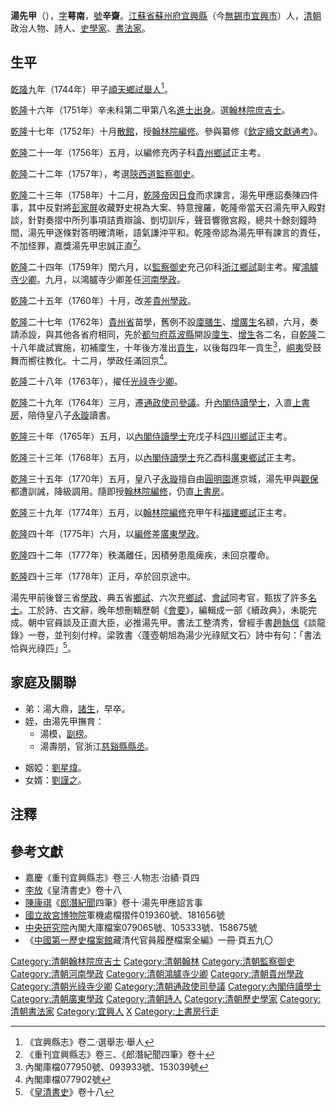 {{prose|time=2018-04-05T12:16:50+00:00}}
{{明清人物信息框
| 姓名 = 湯先甲
| 原名 =
| 圖片名稱= 
| 圖片大小 = 
| 圖片說明 =
| 最高職務 = 內閣侍讀學士
| 屆數 =
| 國家 = 大清
| 前任 =
| 繼任 =
| 爵位 =
| 籍貫 = [[江蘇省|江蘇省]][[蘇州府|蘇州府]][[宜興縣|宜興縣]]
| 族裔 = 漢族
| 旗籍 =
| 府邸 =
| 世系 = 
| 字號 = 字萼南，號辛齋
| 諡號 =
| 出生日期 = [[康熙|康熙]]五十一年
| 出生地點 = 
| 逝世日期 = [[乾隆|乾隆]]四十三年
| 逝世地點 =
| 墓葬 =
| 配偶 =
| 親屬 =
| 出身 = 
*乾隆九年甲子科[[舉人|舉人]]
*乾隆十六年辛未科[[進士出身|進士出身]]
| 經歷 =
*翰林院[[庶吉士|庶吉士]]
*翰林院[[編修|編修]]
*[[監察御史|監察御史]]
*鴻臚寺[[少卿|少卿]]
*提督河南[[學政|學政]]
*提督貴州學政
*光祿寺少卿
*通政使司[[參議|參議]]
*[[內閣侍讀學士|內閣侍讀學士]]
*提督廣東學政 
| 著作 =
*參與編修《[[欽定續文獻通考|欽定續文獻通考]]》
}}
'''湯先甲'''（{{bd|1712年||1778年|catIdx=T湯}}），[[表字|字]]'''萼南'''，[[號|號]]'''辛齋'''。[[江蘇省|江蘇省]][[蘇州府|蘇州府]][[宜興縣|宜興縣]]（今[[無錫市|無錫市]][[宜興市|宜興市]]）人，[[清朝|清朝]]政治人物、詩人、[[史學家|史學家]]、[[書法家|書法家]]。

==生平==
[[乾隆|乾隆]]九年（1744年）甲子[[順天府|順天]][[鄉試|鄉試]][[舉人|舉人]]<ref>《宜興縣志》卷二·選舉志·舉人</ref>。

[[乾隆|乾隆]]十六年（1751年）辛未科第二甲第八名[[進士出身|進士出身]]。選[[翰林院庶吉士|翰林院庶吉士]]。

[[乾隆|乾隆]]十七年（1752年）十月[[散館|散館]]，授[[翰林院編修|翰林院編修]]。參與纂修《[[欽定續文獻通考|欽定續文獻通考]]》。

[[乾隆|乾隆]]二十一年（1756年）五月，以編修充丙子科[[貴州|貴州]][[鄉試|鄉試]]正主考。

[[乾隆|乾隆]]二十二年（1757年），考選[[陝西道|陝西道]][[監察御史|監察御史]]。

[[乾隆|乾隆]]二十三年（1758年）十二月，[[乾隆帝|乾隆帝]]因[[日食|日食]]而求諫言，湯先甲應詔奏陳四件事，其中反對將[[彭家屏|彭家屏]]收藏野史視為大案、特意搜羅，乾隆帝當天召湯先甲入殿對談，針對奏摺中所列事項詰責辯論、剴切訓斥，聲音響徹宮殿，總共十餘刻鐘時間，湯先甲逐條對答明確清晰，語氣謙沖平和。乾隆帝認為湯先甲有諫言的責任，不加怪罪，嘉獎湯先甲忠誠正直<ref>《重刊宜興縣志》卷三、《郎潛紀聞四筆》卷十</ref>。

[[乾隆|乾隆]]二十四年（1759年）閏六月，以[[監察御史|監察御史]]充己卯科[[浙江|浙江]][[鄉試|鄉試]]副主考。擢[[鴻臚寺|鴻臚寺]][[少卿|少卿]]。九月，以鴻臚寺少卿差任[[河南|河南]][[學政|學政]]。

[[乾隆|乾隆]]二十五年（1760年）十月，改差[[貴州|貴州]][[學政|學政]]。

[[乾隆|乾隆]]二十七年（1762年）[[貴州省|貴州省]]苗學，舊例不設[[廩膳生|廩膳生]]、[[增廣生|增廣生]]名額，六月，奏請添設，與其他各省府相同，先於[[都勻府|都勻府]][[荔波縣|荔波縣]]開設[[廩生|廩生]]、[[增生|增生]]各二名，自[[乾隆|乾隆]]二十八年歲試實施，初補廩生，十年後方准出[[貢生|貢生]]，以後每四年一貢生<ref>內閣庫檔077950號、093933號、153039號</ref>，[[峒夷|峒夷]]受鼓舞而嚮往教化。十二月，學政任滿回京<ref>內閣庫檔077902號</ref>。

[[乾隆|乾隆]]二十八年（1763年），擢任[[光祿寺|光祿寺]][[少卿|少卿]]。

[[乾隆|乾隆]]二十九年（1764年）三月，遷[[通政使司|通政使司]][[參議|參議]]。升[[內閣侍讀學士|內閣侍讀學士]]，入直[[上書房|上書房]]，陪侍皇八子[[永璇|永璇]]讀書。

[[乾隆|乾隆]]三十年（1765年）五月，以[[內閣|內閣]][[侍讀學士|侍讀學士]]充戊子科[[四川|四川]][[鄉試|鄉試]]正主考。

[[乾隆|乾隆]]三十三年（1768年）五月，以[[內閣|內閣]][[侍讀學士|侍讀學士]]充乙酉科[[廣東|廣東]][[鄉試|鄉試]]正主考。

[[乾隆|乾隆]]三十五年（1770年）五月，皇八子[[永璇|永璇]]擅自由[[圓明園|圓明園]]進京城，湯先甲與[[觀保|觀保]]都遭訓誡，降級調用。隨即授[[翰林院編修|翰林院編修]]，仍直[[上書房|上書房]]。

[[乾隆|乾隆]]三十九年（1774年）五月，以[[翰林院編修|翰林院編修]]充甲午科[[福建|福建]][[鄉試|鄉試]]正主考。

[[乾隆|乾隆]]四十年（1775年）六月，以[[編修|編修]]差[[廣東|廣東]][[學政|學政]]。

[[乾隆|乾隆]]四十二年（1777年）秩滿離任，因積勞患風痺疾，未回京覆命。

[[乾隆|乾隆]]四十三年（1778年）正月，卒於回京途中。 

湯先甲前後督三省[[學政|學政]]、典五省[[鄉試|鄉試]]、六次充[[鄉試|鄉試]]、[[會試|會試]]同考官，甄拔了許多[[名士|名士]]。工於詩、古文辭，晚年想刪輯歷朝《[[會要|會要]]》，編輯成一部《續政典》，未能完成。朝中官員談及正直大臣，必推湯先甲。書法工整清秀，曾經手書[[趙執信|趙執信]]《談龍錄》一卷，並刊刻付梓。梁敦書〈蓬壺朝旭為湯少光祿賦文石〉詩中有句：「書法恰與光祿匹」<ref>《[[皇清書史|皇清書史]]》卷十八</ref>。

==家庭及關聯==
*弟：湯大鼎，[[諸生|諸生]]，早卒。
*姪，由湯先甲撫育：
**湯模，[[副榜|副榜]]。
**湯壽朋，官浙江[[慈谿縣|慈谿縣]][[縣丞|縣丞]]。

*姻婭：[[劉星煒|劉星煒]]。
*女婿：[[劉謹之|劉謹之]]。

==注釋==
<div class="references-small">
<references></references>
</div>
==參考文獻==
*嘉慶《重刊宜興縣志》卷三·人物志·治績·頁四
*[[李放_(清朝)|李放]]《皇清書史》卷十八
*[[陳康祺|陳康祺]]《[[郎潛紀聞|郎潛紀聞]]四筆》卷十·湯先甲應詔言事
*[[國立故宮博物院|國立故宮博物院]]軍機處檔摺件019360號、181656號
*[[中央研究院|中央研究院]]內閣大庫檔案079065號、105333號、158675號
*《[[中國第一歷史檔案館|中國第一歷史檔案館]]藏清代官員履歷檔案全編》一冊·頁五九〇

{{乾隆十六年辛未科殿試金榜}}
{{DEFAULTSORT:Tang湯}}
[[Category:清朝翰林院庶吉士|Category:清朝翰林院庶吉士]]
[[Category:清朝翰林|Category:清朝翰林]]
[[Category:清朝監察御史|Category:清朝監察御史]]
[[Category:清朝河南學政|Category:清朝河南學政]]
[[Category:清朝鴻臚寺少卿|Category:清朝鴻臚寺少卿]]
[[Category:清朝貴州學政|Category:清朝貴州學政]]
[[Category:清朝光祿寺少卿|Category:清朝光祿寺少卿]]
[[Category:清朝通政使司參議|Category:清朝通政使司參議]]
[[Category:內閣侍讀學士|Category:內閣侍讀學士]]
[[Category:清朝廣東學政|Category:清朝廣東學政]]
[[Category:清朝詩人|Category:清朝詩人]]
[[Category:清朝歷史學家|Category:清朝歷史學家]]
[[Category:清朝書法家|Category:清朝書法家]]
[[Category:宜興人|Category:宜興人]]
[[Category:湯姓|X]]
[[Category:上書房行走|Category:上書房行走]]